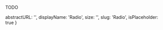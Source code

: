 TODO

  abstractURL: '',
  displayName: 'Radio',
  size: '',
  slug: 'Radio',
  isPlaceholder: true
}

